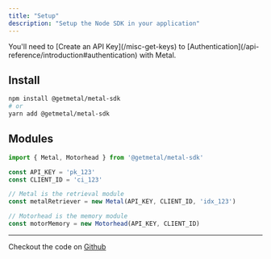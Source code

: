 ```yaml
---
title: "Setup"
description: "Setup the Node SDK in your application"
---
```


<Note>
  You'll need to [Create an API Key](/misc-get-keys) to [Authentication](/api-reference/introduction#authentication) with Metal.
</Note>

## Install

```bash
npm install @getmetal/metal-sdk
# or
yarn add @getmetal/metal-sdk
```

## Modules
```ts
import { Metal, Motorhead } from '@getmetal/metal-sdk'

const API_KEY = 'pk_123'
const CLIENT_ID = 'ci_123'

// Metal is the retrieval module
const metalRetriever = new Metal(API_KEY, CLIENT_ID, 'idx_123')

// Motorhead is the memory module
const motorMemory = new Motorhead(API_KEY, CLIENT_ID)
```

---

Checkout the code on [Github](https://github.com/getmetal/metal-ts)
